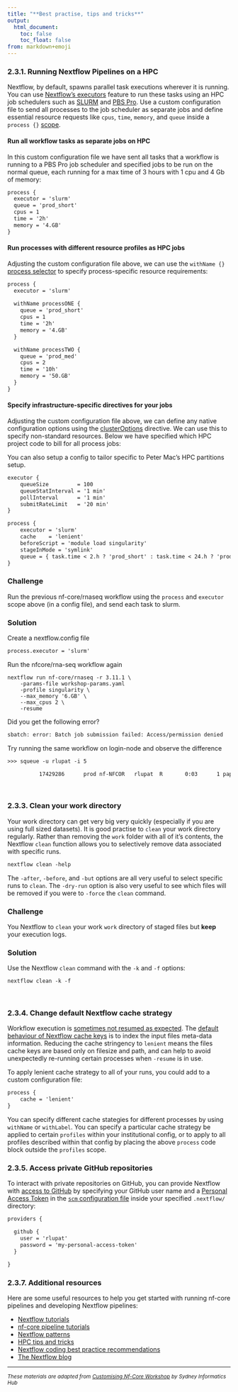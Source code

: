 ```yaml
---
title: "**Best practise, tips and tricks**"
output:
  html_document:
    toc: false
    toc_float: false
from: markdown+emoji
---
```


### **2.3.1. Running Nextflow Pipelines on a HPC **

Nextflow, by default, spawns parallel task executions wherever it is running. You can use [Nextflow's executors](https://www.nextflow.io/docs/latest/executor.html) feature to run these tasks using an HPC job schedulers such as [SLURM](https://www.nextflow.io/docs/latest/executor.html#slurm) and [PBS Pro](https://www.nextflow.io/docs/latest/executor.html#pbs-pro). Use a custom configuration file to send all processes to the job scheduler as separate jobs and define essential resource requests like `cpus`, `time`, `memory`, and `queue` inside a `process {}` [scope](https://www.nextflow.io/docs/latest/process.html#processes). 

#### **Run all workflow tasks as separate jobs on HPC**

In this custom configuration file we have sent all tasks that a workflow is running to a PBS Pro job scheduler and specified jobs to be run on the normal queue, each running for a max time of 3 hours with 1 cpu and 4 Gb of memory:

```default
process {
  executor = 'slurm'
  queue = 'prod_short'
  cpus = 1
  time = '2h'
  memory = '4.GB'
}
```

#### **Run processes with different resource profiles as HPC jobs**

Adjusting the custom configuration file above, we can use the `withName {}` [process selector](https://www.nextflow.io/docs/latest/config.html?highlight=withname#process-selectors) to specify process-specific resource requirements:

```default
process {
  executor = 'slurm'
	
  withName processONE {
    queue = 'prod_short'
    cpus = 1
    time = '2h'
    memory = '4.GB'
  }

  withName processTWO {
    queue = 'prod_med'
    cpus = 2
    time = '10h'
    memory = '50.GB'
  }
}
```

#### **Specify infrastructure-specific directives for your jobs**

Adjusting the custom configuration file above, we can define any native configuration options using the [clusterOptions](https://www.nextflow.io/docs/latest/process.html#process-clusteroptions) directive. We can use this to specify non-standard resources. Below we have specified which HPC project code to bill for all process jobs:

You can also setup a config to tailor specific to Peter Mac's HPC partitions setup. 

```default
executor {
    queueSize         = 100
    queueStatInterval = '1 min'
    pollInterval      = '1 min'
    submitRateLimit   = '20 min'
}

process {
    executor = 'slurm'
    cache    = 'lenient'
    beforeScript = 'module load singularity'
    stageInMode = 'symlink'
    queue = { task.time < 2.h ? 'prod_short' : task.time < 24.h ? 'prod_med' : 'prod' } 
}
```

::: callout-tip

### **Challenge**{.unlisted}

Run the previous nf-core/rnaseq workflow using the `process` and `executor` scope above (in a config file), and send each task to slurm. 

:::

::: {.callout-caution collapse="true"}

### Solution

Create a nextflow.config file

```default
process.executor = 'slurm'
```

Run the nfcore/rna-seq workflow again
```
nextflow run nf-core/rnaseq -r 3.11.1 \
    -params-file workshop-params.yaml
    -profile singularity \
    --max_memory '6.GB' \
    --max_cpus 2 \
    -resume 
```

Did you get the following error? 

``` default
sbatch: error: Batch job submission failed: Access/permission denied
```

Try running the same workflow on login-node and observe the difference

```default
>>> squeue -u rlupat -i 5

          17429286      prod nf-NFCOR   rlupat  R       0:03      1 papr-res-compute01
```

:::

<br/>

### **2.3.3. Clean your work directory**

Your work directory can get very big very quickly (especially if you are using full sized datasets). It is good practise to `clean` your work directory regularly. Rather than removing the `work` folder with all of it's contents, the Nextflow `clean` function allows you to selectively remove data associated with specific runs.

```default
nextflow clean -help
```

The `-after`, `-before`, and `-but` options are all very useful to select specific runs to `clean`. The `-dry-run` option is also very useful to see which files will be removed if you were to `-force` the `clean` command.

::: callout-tip

### **Challenge**{.unlisted}

You Nextflow to `clean` your work `work` directory of staged files but **keep** your execution logs.

:::

::: {.callout-caution collapse="true"}

### Solution

Use the Nextflow `clean` command with the `-k` and `-f` options:

```default
nextflow clean -k -f
```

:::

<br/>


### **2.3.4. Change default Nextflow cache strategy**

Workflow execution is [sometimes not resumed as expected](https://training.nextflow.io/basic_training/cache_and_resume/#resume-troubleshootingl). The [default behaviour of Nextflow cache keys](https://www.nextflow.io/docs/latest/process.html#cache) is to index the input files meta-data information. Reducing the cache stringency to `lenient` means the files cache keys are based only on filesize and path, and can help to avoid unexpectedly re-running certain processes when `-resume` is in use. 

To apply lenient cache strategy to all of your runs, you could add to a custom configuration file:

```default
process {
    cache = 'lenient'
}
```

You can specify different cache stategies for different processes by using `withName` or `withLabel`. You can specify a particular cache strategy be applied to certain `profiles` within your institutional config, or to apply to all profiles described within that config by placing the above `process` code block outside the `profiles` scope.    



### **2.3.5. Access private GitHub repositories**

To interact with private repositories on GitHub, you can provide Nextflow with [access to GitHub](https://www.nextflow.io/docs/latest/sharing.html#github-credentials) by specifying your GitHub user name and a [Personal Access Token](https://docs.github.com/en/authentication/keeping-your-account-and-data-secure/creating-a-personal-access-token) in the [`scm` configuration file](https://www.nextflow.io/docs/latest/sharing.html#scm-configuration-file) inside your specified `.nextflow/` directory:

```default
providers {

  github {
    user = 'rlupat'
    password = 'my-personal-access-token'
  }

}
```

### **2.3.7. Additional resources **

Here are some useful resources to help you get started with running nf-core pipelines and developing Nextflow pipelines:

* [Nextflow tutorials](https://nf-co.re/docs/usage/nextflow)
* [nf-core pipeline tutorials](https://nf-co.re/usage/usage_tutorials)
* [Nextflow patterns](https://nextflow-io.github.io/patterns/index.html)
* [HPC tips and tricks](https://www.nextflow.io/blog/2021/5_tips_for_hpc_users.html)
* [Nextflow coding best practice recommendations](https://carpentries-incubator.github.io/Pipeline_Training_with_Nextflow/07-Nextflow_Best_Practice/index.html)
* [The Nextflow blog](https://www.nextflow.io/blog.html)

---
^*These materials are adapted from [Customising Nf-Core Workshop](https://sydney-informatics-hub.github.io/customising-nfcore-workshop/notebooks/1.2_nfcore.html) by Sydney Informatics Hub*^